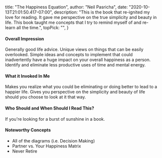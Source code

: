 
  title: "The Happiness Equation",
  author: "Neil Pasricha",
  date: "2020-10-13T21:01:50.417-07:00",
  description: "This is the book that re-ignited my love for reading. It gave me perspective on the true simplicity and beauty in life. This book taught me concepts that I try to remind myself of and re-learn all the time.",
  topPick: "",
}


#### Overall Impression


Generally good life advice. Unique views on things that can be easily overlooked. Simple ideas and concepts to implement that could inadvertently have a huge impact on your overall happiness as a person. Identify and eliminate less productive uses of time and mental energy.



#### What it Invoked In Me

Makes you realize what you could be eliminating or doing better to lead to a happier life. Gives you perspective on the simplicity and beauty of life should you choose to look at it that way.



#### Who Should and When Should I Read This?

If you're looking for a burst of sunshine in a book.



#### Noteworthy Concepts

- All of the diagrams (i.e. Decision Making)
- Partner vs. Your Happiness Matrix
- Never Retire


